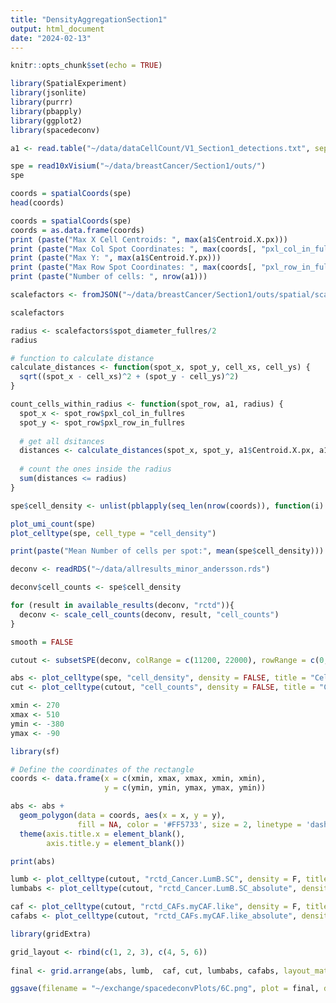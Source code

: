 ```yaml
---
title: "DensityAggregationSection1"
output: html_document
date: "2024-02-13"
---
```


```r
knitr::opts_chunk$set(echo = TRUE)
```


```r
library(SpatialExperiment)
library(jsonlite)
library(purrr)
library(pbapply)
library(ggplot2)
library(spacedeconv)
```

```r
a1 <- read.table("~/data/dataCellCount/V1_Section1_detections.txt", sep = "\t", header = T)
```

```r
spe = read10xVisium("~/data/breastCancer/Section1/outs/")
spe
```

```r
coords = spatialCoords(spe)
head(coords)
```

```r
coords = spatialCoords(spe)
coords = as.data.frame(coords)
print (paste("Max X Cell Centroids: ", max(a1$Centroid.X.px)))
print (paste("Max Col Spot Coordinates: ", max(coords[, "pxl_col_in_fullres"])))
print (paste("Max Y: ", max(a1$Centroid.Y.px)))
print (paste("Max Row Spot Coordinates: ", max(coords[, "pxl_row_in_fullres"])))
print (paste("Number of cells: ", nrow(a1)))
```

```r
scalefactors <- fromJSON("~/data/breastCancer/Section1/outs/spatial/scalefactors_json.json")

scalefactors
```

```r
radius <- scalefactors$spot_diameter_fullres/2
radius
```

```r
# function to calculate distance
calculate_distances <- function(spot_x, spot_y, cell_xs, cell_ys) {
  sqrt((spot_x - cell_xs)^2 + (spot_y - cell_ys)^2)
}

count_cells_within_radius <- function(spot_row, a1, radius) {
  spot_x <- spot_row$pxl_col_in_fullres 
  spot_y <- spot_row$pxl_row_in_fullres 
  
  # get all dsitances
  distances <- calculate_distances(spot_x, spot_y, a1$Centroid.X.px, a1$Centroid.Y.px)
  
  # count the ones inside the radius
  sum(distances <= radius)
}

```

```r
spe$cell_density <- unlist(pblapply(seq_len(nrow(coords)), function(i) count_cells_within_radius(coords[i, ], a1, radius), cl = 1))
```
```r
plot_umi_count(spe)
plot_celltype(spe, cell_type = "cell_density")
```
```r
print(paste("Mean Number of cells per spot:", mean(spe$cell_density)))
```


```r
deconv <- readRDS("~/data/allresults_minor_andersson.rds")
```

```r
deconv$cell_counts <- spe$cell_density
```

```r
for (result in available_results(deconv, "rctd")){
  deconv <- scale_cell_counts(deconv, result, "cell_counts")
}
```

```r
smooth = FALSE
```

```r
cutout <- subsetSPE(deconv, colRange = c(11200, 22000), rowRange = c(0, 15300))
```


```r
abs <- plot_celltype(spe, "cell_density", density = FALSE, title = "Cell counts", smooth = smooth, title_size = 25 )
cut <- plot_celltype(cutout, "cell_counts", density = FALSE, title = "Cell counts subset", smooth = smooth, title_size = 25 )
```

```r
xmin <- 270
xmax <- 510
ymin <- -380
ymax <- -90

library(sf)

# Define the coordinates of the rectangle
coords <- data.frame(x = c(xmin, xmax, xmax, xmin, xmin),
                     y = c(ymin, ymin, ymax, ymax, ymin))

abs <- abs +
  geom_polygon(data = coords, aes(x = x, y = y), 
               fill = NA, color = '#FF5733', size = 2, linetype = 'dashed') +
  theme(axis.title.x = element_blank(),
        axis.title.y = element_blank())

print(abs)
```

```r
lumb <- plot_celltype(cutout, "rctd_Cancer.LumB.SC", density = F, title = "Cancer (LumB)", smooth = smooth, title_size = 25 )
lumbabs <- plot_celltype(cutout, "rctd_Cancer.LumB.SC_absolute", density = F, title = "Cancer (LumB) absolute", smooth = smooth, title_size = 25 )

caf <- plot_celltype(cutout, "rctd_CAFs.myCAF.like", density = F, title = "myCAFs", smooth = smooth, title_size = 25 )
cafabs <- plot_celltype(cutout, "rctd_CAFs.myCAF.like_absolute", density = F, title = "myCAFs absolute", smooth = smooth, title_size = 25 )

```


```r
library(gridExtra)

grid_layout <- rbind(c(1, 2, 3), c(4, 5, 6))
  
final <- grid.arrange(abs, lumb,  caf, cut, lumbabs, cafabs, layout_matrix=grid_layout)

ggsave(filename = "~/exchange/spacedeconvPlots/6C.png", plot = final, dpi = 300)
```
